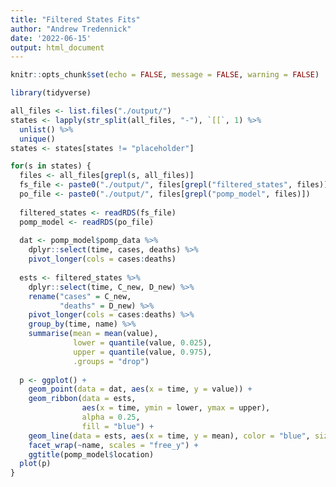 ```yaml
---
title: "Filtered States Fits"
author: "Andrew Tredennick"
date: '2022-06-15'
output: html_document
---
```


```r
knitr::opts_chunk$set(echo = FALSE, message = FALSE, warning = FALSE)
```

```r
library(tidyverse)

all_files <- list.files("./output/")
states <- lapply(str_split(all_files, "-"), `[[`, 1) %>%
  unlist() %>%
  unique()
states <- states[states != "placeholder"]

for(s in states) {
  files <- all_files[grepl(s, all_files)]
  fs_file <- paste0("./output/", files[grepl("filtered_states", files)])
  po_file <- paste0("./output/", files[grepl("pomp_model", files)])
  
  filtered_states <- readRDS(fs_file)
  pomp_model <- readRDS(po_file)
  
  dat <- pomp_model$pomp_data %>%
    dplyr::select(time, cases, deaths) %>%
    pivot_longer(cols = cases:deaths)
  
  ests <- filtered_states %>%
    dplyr::select(time, C_new, D_new) %>%
    rename("cases" = C_new,
           "deaths" = D_new) %>%
    pivot_longer(cols = cases:deaths) %>%
    group_by(time, name) %>%
    summarise(mean = mean(value),
              lower = quantile(value, 0.025),
              upper = quantile(value, 0.975),
              .groups = "drop")
  
  p <- ggplot() +
    geom_point(data = dat, aes(x = time, y = value)) +
    geom_ribbon(data = ests,
                aes(x = time, ymin = lower, ymax = upper), 
                alpha = 0.25, 
                fill = "blue") +
    geom_line(data = ests, aes(x = time, y = mean), color = "blue", size= 1) +
    facet_wrap(~name, scales = "free_y") +
    ggtitle(pomp_model$location)
  plot(p)
}


```